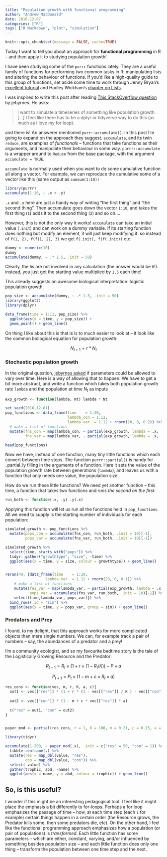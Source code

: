 ```yaml
---
title: "Population growth with functional programming"
author: "Andrew MacDonald"
date: 2016-12-07
categories: ["R"]
tags: ["R Markdown", "plot", "simulation"]
---
```




```r
knitr::opts_chunk$set(message = FALSE, cache=TRUE)
```

Today I want to tell you about an approach for **functional programming** in R -- and then apply it to studying population growth!

I have been studying some of the `purrr` functions lately. They are a useful family of functions for performing two common tasks in R: manipulating lists and altering the behaviour of functions. If you'd like a high-quality guide to this group of functions, set aside some time to work through Jenny Bryan's [excellent tutorial](https://jennybc.github.io/purrr-tutorial/index.html) and Hadley Wickham's [chapter on Lists](http://r4ds.had.co.nz/lists.html).

I was inspired to write this post after reading [This StackOverflow question](http://stackoverflow.com/questions/40095463/simulating-a-timeseries-in-dplyr-instead-of-using-a-for-loop) by jebyrnes. He asks:

> I want to simulate a timeseries of something like population growth. [...] I feel like there has to be a dplyr or tidyverse way to do this (as much as I love my for loop).

and there is! An answerer mentioned `purr::accumulate()`. In this post I'm going to expand on the approach they suggest. `accumulate`, and its twin `reduce`, are examples of _functionals_ -- functions that take functions as their arguments, and manipulate their behaviour in some way. `purrr::accumulate` is a wrapper around to `Reduce` from the base package, with the argument `accumulate = TRUE`. 

`accumulate` is normally used when you want to do some cumulative function all along a vector. For example, we can reproduce the cumulative some of a vector like this (same output as `cumsum(1:10))`
```r
library(purrr)
accumulate(1:10, ~ .x + .y)
```
`.x` and `.y` here are just a handy way of writing "the first thing" and "the second thing". Then accumulate goes down the vector `1:10`, and takes the first thing (`1`) adds it to the second thing (`2`) and so on....

However, this is not the only way it works! `accumulate` can take an initial value (`.init`) and can work on a dummy variable. If its starting function does nothing but modify an element, it will just keep modifying it: so instead of `f(1, 2), f(f(1, 2), 3)` we get `f(.init), f(f(.init))` etc:

```r
dummy <- numeric(10)
dummy
accumulate(dummy, ~ .* 1.5, .init = 50)
```
Clearly, the `0`s are not involved in any calculation (the answer would be `0`!). instead, you just get the starting value multiplied by `1.5` each time!

This already suggests an awesome biological interpretation: logistic population growth. 

```r
pop_size <- accumulate(dummy, ~ .* 1.5, .init = 50)
library(ggplot2)
library(dplyr)

data_frame(time = 1:11, pop_size) %>% 
  ggplot(aes(x = time, y = pop_size)) + 
  geom_point() + geom_line()
```

On thing I like about this is that is is to much easier to look at -- it look like the common biological equation for population growth:

$$
N_{t+1} = r*N_t 
$$

### Stochastic population growth

In the original question, [jebyrnes asked](http://stackoverflow.com/questions/40095463/simulating-a-timeseries-in-dplyr-instead-of-using-a-for-loop#comment67489125_40096347) if parameters could be allowed to vary over time. Here is a way of allowing that to happen. We have to get a bit more abstract, and write a function which takes both population growth rate `lambda` and the population at time N~t~ as inputs
```r
exp_growth <- function(lambda, Nt) lambda * Nt 

set.seed(2016-12-01)
pop_functions <- data_frame(time    = 1:20, 
                            lambda_con = 1.12,
                            lambda_var  = 1.12 + rnorm(20, 0, 0.2)) %>% 
  # make a list of functions
  mutate(fns_con = map(lambda_con, ~ partial(exp_growth, lambda = .x, .lazy = FALSE)),
         fns_var = map(lambda_var, ~ partial(exp_growth, lambda = .x, .lazy = FALSE)))

head(pop_functions)
```

Now we have, instead of one function, many tiny little functions which each convert between time steps. The function `purrr::partial()` is handy for _partial_ly filling in the arguments of a function. Here it sets the value of the population growth rate between generations (`lambda`), and leaves us with a function that only needs one value, the population size.

How do we run these little functions? We need yet another function -- this time, a function that takes two functions and _runs the second on the first_:
```r
run_both <- function(.x, .y) .y(.x)
```

Applying this function will let us run all the functions held in `pop_functions`. All we need to supply is the starting number of individuals for each population:

```r
simulated_growth <- pop_functions %>% 
  mutate(pops_con = accumulate(fns_con, run_both, .init = 10)[-1],
         pops_var = accumulate(fns_var, run_both, .init = 10)[-1])

simulated_growth %>% 
  select(time, starts_with("pops")) %>% 
  tidyr::gather("growthtype", "size", -time) %>% 
  ggplot(aes(x = time, y = size, colour = growthtype)) + geom_line()


rerun(40, {data_frame(time    = 1:20, 
                  lambda_var  = 1.12 + rnorm(20, 0, 0.1)) %>% 
    # make a list of functions
    mutate(fns_var = map(lambda_var, ~ partial(exp_growth, lambda = .x, .lazy = FALSE)),
           pops_var = accumulate(fns_var, run_both, .init = 10)[-1]) %>% 
    select(time,lambda_var, pops_var)}) %>% 
  bind_rows(.id = "sim") %>% 
  ggplot(aes(x = time, y = pops_var, group = sim)) + geom_line()

```

### Predators and Prey

I found, to my delight, that this approach works for more complicated objects than mere single numbers. We can, for example track a pair of numbers -- say, the abundances of a predator and a prey!

I'm a community ecologist, and so my favourite bedtime story is the tale of the Logistically Growing Resource and the Predator:

$$
R_{t+1} = R_t \times (1 + r \times (1 - R_t/K)) - P \times a
$$

$$
P_{t+1} = P_t \times (1 - m + c \times R_t \times a)
$$

```r

res_cons <- function(vec, m, r, K, a, c){
  out1 <- vec[["res"]] * (1 + r * (1 - vec[["res"]] / K ) - vec[["con"]] * a)
  
  out2 <- vec[["con"]] * (1 - m + c * vec[["res"]] * a)
  
  c("res" = out1, "con" = out2)
}


paper_mod <- partial(res_cons, r = 1, K = 100, m = 0.21, c = 0.15, a = 0.032)

library(tidyr)

accumulate(1:200, ~ paper_mod(.x), .init = c("res" = 50, "con" = 1)) %>% 
  tibble::enframe(.) %>% 
  mutate(res = map_dbl(value, "res"),
         con = map_dbl(value, "con")) %>% 
  select(-value) %>%
  gather(trophic, abd, -name) %>% 
  ggplot(aes(x = name, y = abd, colour = trophic)) + geom_line()


```

## So, is this useful?

I wonder if this might be an interesting pedagogical tool. I feel like it might place the emphasis a bit differently to for-loops. Perhaps a for loop emphasizes the passage of time -- how, at each time step (each `i` for example) certain things happen in a certain order (the Resource grows, the Predator kills some, then some predators die, etc). On the other hand, I feel like the functional programming approach emphasizes how a population (or pair of populations) is _transformed_. Each little function has some parameters -- which are either, constant, varying, and/or influenced by something besides population size -- and each little function does only one thing -- transform the population between one time step and the next.  
